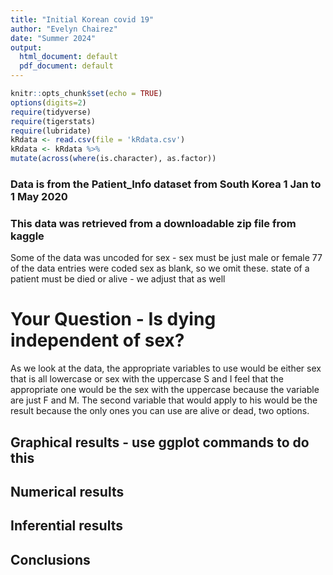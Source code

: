 ```yaml
---
title: "Initial Korean covid 19"
author: "Evelyn Chairez"
date: "Summer 2024"
output:
  html_document: default
  pdf_document: default
---
```


```r
knitr::opts_chunk$set(echo = TRUE)
options(digits=2)
require(tidyverse)
require(tigerstats)
require(lubridate)
kRdata <- read.csv(file = 'kRdata.csv')
kRdata <- kRdata %>%
mutate(across(where(is.character), as.factor))

```
### Data is from the Patient_Info dataset from South Korea 1 Jan to 1 May 2020
### This data was retrieved from a downloadable zip file from kaggle

Some of the data was uncoded for sex - sex must be just male or female
77 of the data entries were coded sex  as blank, so we omit these.
state of a patient must be died or alive - we adjust that as well   
  
# Your Question - Is dying independent of sex?
  
  As we look at the data, the appropriate variables to use would be either sex that is all lowercase or sex with the uppercase S and I feel that the appropriate one would be the sex with the uppercase because the variable are just F and M. The second variable that would apply to his would be the result because the only ones you can use are alive or dead, two options. 




## Graphical results - use ggplot commands to do this  



  





  
## Numerical results


## Inferential results 




## Conclusions

